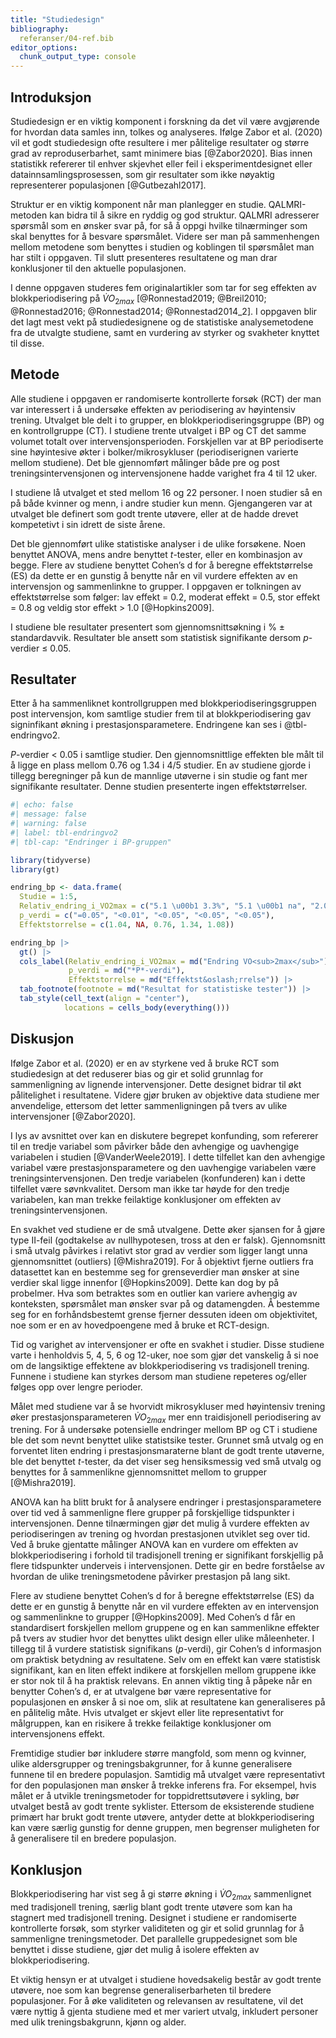 ```yaml
---
title: "Studiedesign"
bibliography: 
  referanser/04-ref.bib
editor_options: 
  chunk_output_type: console
---
```



## Introduksjon

Studiedesign er en viktig komponent i forskning da det vil være avgjørende for hvordan data samles inn, tolkes og analyseres. Ifølge Zabor et al. (2020) vil et godt studiedesign ofte resultere i mer pålitelige resultater og større grad av reproduserbarhet, samt minimere bias [@Zabor2020]. Bias innen statistikk refererer til enhver skjevhet eller feil i eksperimentdesignet eller datainnsamlingsprosessen, som gir resultater som ikke nøyaktig representerer populasjonen [@Gutbezahl2017].

Struktur er en viktig komponent når man planlegger en studie. QALMRI-metoden kan bidra til å sikre en ryddig og god struktur. QALMRI adresserer spørsmål som en ønsker svar på, for så å oppgi hvilke tilnærminger som skal benyttes for å besvare spørsmålet. Videre ser man på sammenhengen mellom metodene som benyttes i studien og koblingen til spørsmålet man har stilt i oppgaven. Til slutt presenteres resultatene og man drar konklusjoner til den aktuelle populasjonen. 

I denne oppgaven studeres fem originalartikler som tar for seg effekten av blokkperiodisering på $\dot{V}O_{2max}$ [@Ronnestad2019; @Breil2010; @Ronnestad2016; @Ronnestad2014; @Ronnestad2014_2]. I oppgaven blir det lagt mest vekt på studiedesignene og de statistiske analysemetodene fra de utvalgte studiene, samt en vurdering av styrker og svakheter knyttet til disse. 

## Metode

Alle studiene i oppgaven er randomiserte kontrollerte forsøk (RCT) der man var interessert i å undersøke effekten av periodisering av høyintensiv trening. Utvalget ble delt i to grupper, en  blokkperiodiseringsgruppe (BP) og en kontrollgruppe (CT). I studiene trente utvalget i BP og CT det samme volumet totalt over intervensjonsperioden. Forskjellen var at BP periodiserte sine høyintesive økter i bolker/mikrosykluser (periodiserignen varierte mellom studiene). Det ble gjennomført målinger både pre og post treningsintervensjonen og intervensjonene hadde varighet fra 4 til 12 uker.

I studiene lå utvalget et sted mellom 16 og 22 personer. I noen studier så en på både kvinner og menn, i andre studier kun menn. Gjengangeren var at utvalget ble definert som godt trente utøvere, eller at de hadde drevet kompetetivt i sin idrett de siste årene.

Det ble gjennomført ulike statistiske analyser i de ulike forsøkene. Noen benyttet ANOVA, mens andre benyttet *t*-tester, eller en kombinasjon av begge. Flere av studiene benyttet Cohen's d for å beregne effektstørrelse (ES) da dette er en gunstig å benytte når en vil vurdere effekten av en intervensjon og sammenlinkne to grupper. I oppgaven er tolkningen av effektstørrelse som følger: lav effekt = 0.2, moderat effekt = 0.5, stor effekt = 0.8 og veldig stor effekt > 1.0 [@Hopkins2009].

I studiene ble resultater presentert som gjennomsnittsøkning i % $\pm$ standardavvik. Resultater ble ansett som statistisk signifikante dersom *p*-verdier $\leq$ 0.05. 

## Resultater

Etter å ha sammenliknet kontrollgruppen med blokkperiodiseringsgruppen post intervensjon, kom samtlige studier frem til at blokkperiodisering gav signinfikant økning i prestasjonsparametere. Endringene kan ses i @tbl-endringvo2.  

*P*-verdier < 0.05 i samtlige studier. Den gjennomsnittlige effekten ble målt til å ligge en plass mellom 0.76 og 1.34 i 4/5 studier. En av studiene gjorde i tillegg beregninger på kun de mannlige utøverne i sin studie og fant mer signifikante resultater. Denne studien presenterte ingen effektstørrelser.  

```r
#| echo: false
#| message: false
#| warning: false
#| label: tbl-endringvo2
#| tbl-cap: "Endringer i BP-gruppen"

library(tidyverse)
library(gt)

endring_bp <- data.frame(
  Studie = 1:5,
  Relativ_endring_i_VO2max = c("5.1 \u00b1 3.3%", "5.1 \u00b1 na", "2.0 \u00b1 2.5%", "4.6 \u00b1 3.7%", "8.8 \u00b1 5.9%"),
  p_verdi = c("=0.05", "<0.01", "<0.05", "<0.05", "<0.05"),
  Effektstorrelse = c(1.04, NA, 0.76, 1.34, 1.08))

endring_bp |> 
  gt() |> 
  cols_label(Relativ_endring_i_VO2max = md("Endring VO<sub>2max</sub>"),
             p_verdi = md("*P*-verdi"), 
             Effektstorrelse = md("Effektst&oslash;rrelse")) |> 
  tab_footnote(footnote = md("Resultat for statistiske tester")) |> 
  tab_style(cell_text(align = "center"), 
            locations = cells_body(everything()))

```




## Diskusjon


Ifølge Zabor et al. (2020) er en av styrkene ved å bruke RCT som studiedesign at det reduserer bias og gir et solid grunnlag for sammenligning av lignende intervensjoner. Dette designet bidrar til økt pålitelighet i resultatene. Videre gjør bruken av objektive data studiene mer anvendelige, ettersom det letter sammenligningen på tvers av ulike intervensjoner [@Zabor2020]. 

I lys av avsnittet over kan en diskutere begrepet konfunding, som refererer til en tredje variabel som påvirker både den avhengige og uavhengige variabelen i studien [@VanderWeele2019]. I dette tilfellet kan den avhengige variabel være prestasjonsparametere og den uavhengige variabelen være treningsintervensjonen. Den tredje variabelen (konfunderen) kan i dette tilfellet være søvnkvalitet. Dersom man ikke tar høyde for den tredje variabelen, kan man trekke feilaktige konklusjoner om effekten av treningsintervensjonen. 

En svakhet ved studiene er de små utvalgene. Dette øker sjansen for å gjøre type II-feil (godtakelse av nullhypotesen, tross at den er falsk). Gjennomsnitt i små utvalg påvirkes i relativt stor grad av verdier som ligger langt unna gjennomsnittet (outliers) [@Mishra2019]. For å objektivt fjerne outliers fra datasettet kan en bestemme seg for grenseverdier man ønsker at sine verdier skal ligge innenfor [@Hopkins2009]. Dette kan dog by på probelmer. Hva som betraktes som en outlier kan variere avhengig av konteksten, spørsmålet man ønsker svar på og datamengden. Å bestemme seg for en forhåndsbestemt grense fjerner dessuten ideen om objektivitet, noe som er en av hovedpoengene med å bruke et RCT-design. 

Tid og varighet av intervensjoner er ofte en svakhet i studier. Disse studiene varte i henholdvis 5, 4, 5, 6 og 12-uker, noe som gjør det vanskelig å si noe om de langsiktige effektene av blokkperiodisering vs tradisjonell trening. Funnene i studiene kan styrkes dersom man studiene repeteres og/eller følges opp over lengre perioder. 

Målet med studiene var å se hvorvidt mikrosykluser med høyintensiv trening øker prestasjonsparameteren $\dot{V}O_{2max}$ mer enn traidisjonell periodisering av trening. For å undersøke potensielle endringer mellom BP og CT i studiene ble det som nevnt benyttet ulike statistsike tester. Grunnet små utvalg og en forventet liten endring i prestasjonsmaraterne blant de godt trente utøverne, ble det benyttet *t*-tester, da det viser seg hensiksmessig ved små utvalg og benyttes for å sammenlikne gjennomsnittet mellom to grupper [@Mishra2019].  

ANOVA kan ha blitt brukt for å analysere endringer i prestasjonsparametere over tid ved å sammenligne flere grupper på forskjellige tidspunkter i intervensjonen. Denne tilnærmingen gjør det mulig å vurdere effekten av periodiseringen av trening og hvordan prestasjonen utviklet seg over tid. Ved å bruke gjentatte målinger ANOVA kan en vurdere om effekten av blokkperiodisering i forhold til tradisjonell trening er signifikant forskjellig på flere tidspunkter underveis i intervensjonen. Dette gir en bedre forståelse av hvordan de ulike treningsmetodene påvirker prestasjon på lang sikt.

Flere av studiene benyttet Cohen's d for å beregne effektstørrelse (ES) da dette er en gunstig å benytte når en vil vurdere effekten av en intervensjon og sammenlinkne to grupper [@Hopkins2009]. Med Cohen's d får en standardisert forskjellen mellom gruppene og en kan sammenlikne effekter på tvers av studier hvor det benyttes ulikt design eller ulike måleenheter. I tillegg til å vurdere statistisk signifikans (*p*-verdi), gir Cohen's d informasjon om praktisk betydning av resultatene. Selv om en effekt kan være statistisk signifikant, kan en liten effekt indikere at forskjellen mellom gruppene ikke er stor nok til å ha praktisk relevans. En annen viktig ting å påpeke når en benytter Cohen's d, er at utvalgene bør være representative for populasjonen en ønsker å si noe om, slik at resultatene kan generaliseres på en pålitelig måte. Hvis utvalget er skjevt eller lite representativt for målgruppen, kan en risikere å trekke feilaktige konklusjoner om intervensjonens effekt.

Fremtidige studier bør inkludere større mangfold, som menn og kvinner, ulike aldersgrupper og treningsbakgrunner, for å kunne generalisere funnene til en bredere populasjon. Samtidig må utvalget være representativt for den populasjonen man ønsker å trekke inferens fra. For eksempel, hvis målet er å utvikle treningsmetoder for toppidrettsutøvere i sykling, bør utvalget bestå av godt trente syklister. Ettersom de eksisterende studiene primært har brukt godt trente utøvere, antyder dette at blokkperiodisering kan være særlig gunstig for denne gruppen, men begrenser muligheten for å generalisere til en bredere populasjon.

## Konklusjon

Blokkperiodisering har vist seg å gi større økning i $\dot{V}O_{2max}$ sammenlignet med tradisjonell trening, særlig blant godt trente utøvere som kan ha stagnert med tradisjonell trening. Designet i studiene er randomiserte kontrollerte forsøk, som styrker validiteten og gir et solid grunnlag for å sammenligne treningsmetoder. Det parallelle gruppedesignet som ble benyttet i disse studiene, gjør det mulig å isolere effekten av blokkperiodisering.

Et viktig hensyn er at utvalget i studiene hovedsakelig består av godt trente utøvere, noe som kan begrense generaliserbarheten til bredere populasjoner. For å øke validiteten og relevansen av resultatene, vil det være nyttig å gjenta studiene med et mer variert utvalg, inkludert personer med ulik treningsbakgrunn, kjønn og alder.
